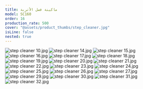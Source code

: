 ```yaml
---
title: ماكينة فصل الأتربة
model: SC160
order: 16
production_rate: 500
cover: "@assets/product_thumbs/step_cleaner.jpg"
isLine: false
nested: true
---
```



<ProductTabs />

<div class="flex flex-col gap-8 mt-8">

![step cleaner 10.jpg](@assets/article_images/step_cleaner/step-cleaner-10.jpg)
![step cleaner 14.jpg](@assets/article_images/step_cleaner/step-cleaner-14.jpg)
![step cleaner 15.jpg](@assets/article_images/step_cleaner/step-cleaner-15.jpg)
![step cleaner 16.jpg](@assets/article_images/step_cleaner/step-cleaner-16.jpg)
![step cleaner 17.jpg](@assets/article_images/step_cleaner/step-cleaner-17.jpg)
![step cleaner 18.jpg](@assets/article_images/step_cleaner/step-cleaner-18.jpg)
![step cleaner 19.jpg](@assets/article_images/step_cleaner/step-cleaner-19.jpg)
![step cleaner 20.jpg](@assets/article_images/step_cleaner/step-cleaner-20.jpg)
![step cleaner 21.jpg](@assets/article_images/step_cleaner/step-cleaner-21.jpg)
![step cleaner 22.jpg](@assets/article_images/step_cleaner/step-cleaner-22.jpg)
![step cleaner 23.jpg](@assets/article_images/step_cleaner/step-cleaner-23.jpg)
![step cleaner 24.jpg](@assets/article_images/step_cleaner/step-cleaner-24.jpg)
![step cleaner 25.jpg](@assets/article_images/step_cleaner/step-cleaner-25.jpg)
![step cleaner 26.jpg](@assets/article_images/step_cleaner/step-cleaner-26.jpg)
![step cleaner 27.jpg](@assets/article_images/step_cleaner/step-cleaner-27.jpg)
![step cleaner 29.jpg](@assets/article_images/step_cleaner/step-cleaner-29.jpg)
![step cleaner 30.jpg](@assets/article_images/step_cleaner/step-cleaner-30.jpg)
![step cleaner 31.jpg](@assets/article_images/step_cleaner/step-cleaner-31.jpg)
![step cleaner 32.jpg](@assets/article_images/step_cleaner/step-cleaner-32.jpg)

</div>
